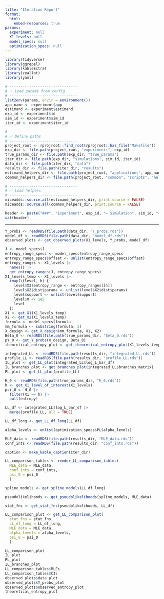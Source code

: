 ```yaml
---
title: "Iteration Report"
format: 
  html:
    embed-resources: true
params:
  experiment: null
  X1_levels: null
  model_specs: null
  optimization_specs: null
---
```


```r
library(tidyverse)
library(ggrepel)
library(kableExtra)
library(zeallot)
library(yaml)

# -------------------------------
# ✅ Load params from config
# -------------------------------
list2env(params, envir = environment())
app_name <- experiment$app
estimand <- experiment$estimand
exp_id <- experiment$id
sim_id <- experiment$sim_id
iter_id <- experiment$iter_id

# -------------------------------
# ✅ Define paths
# -------------------------------
project_root <- rprojroot::find_root(rprojroot::has_file("Makefile"))
exp_dir <- file.path(project_root, "experiments", exp_id)
true_params_dir <- file.path(exp_dir, "true_params")
iter_dir <- file.path(exp_dir, "simulations", sim_id, iter_id)
data_dir <- file.path(iter_dir, "data")
results_dir <- file.path(iter_dir, "results")
estimand_helpers_dir <- file.path(project_root, "applications", app_name, estimand, "scripts", "helpers")
common_helpers_dir <- file.path(project_root, "common", "scripts", "helpers")

# -------------------------------
# ✅ Load helpers
# -------------------------------
miceadds::source.all(estimand_helpers_dir, print.source = FALSE)
miceadds::source.all(common_helpers_dir, print.source = FALSE)
```

```r
header <- paste("###", "Experiment", exp_id, "— Simulation", sim_id, "— Iteration", iter_id)
cat(header)
```

---

```r
Y_probs <- readRDS(file.path(data_dir, "Y_probs.rds"))
model_df <- readRDS(file.path(data_dir, "model_df.rds"))
observed_plots <- get_observed_plots(X1_levels, Y_probs, model_df)
```

```r
J <- model_specs$J
entropy_range_specs <- model_specs$entropy_range_specs
entropy_range_specs$offset <- unlist(entropy_range_specs$offset)
entropy_ranges <- X1_levels |>
  names() |>
  get_entropy_ranges(J, entropy_range_specs)
X1_levels_temp <- X1_levels |>
  imap(\(level, h) {
    level$X2$entropy_range <- entropy_ranges[[h]]
    level$X2$dist$params <- unlist(level$X2$dist$params)
    level$support <- unlist(level$support)
    level$m <- 1e5
    level
  })
X1 <- get_X1(X1_levels_temp)
X2 <- get_X2(X1_levels_temp)
formula <- model_specs$formula
mm_formula <- substring(formula, 2)
X_design <- get_X_design(mm_formula, X1, X2)
Beta_0 <- readRDS(file.path(true_params_dir, "Beta_0.rds"))
pY_0 <- get_Y_probs(X_design, Beta_0)
theoretical_entropy_plot <- get_theoretical_entropy_plot(X1_levels_temp, pY_0)
```

```r
integrated_LL <- readRDS(file.path(results_dir, "integrated_LL.rds"))
profile_LL <- readRDS(file.path(results_dir, "profile_LL.rds"))
IL_plot <- get_LL_plot(integrated_LL$log_L_bar_df)
IL_branches_plot <- get_branches_plot(integrated_LL$branches_matrix)
PL_plot <- get_LL_plot(profile_LL)
```

```r
H_0 <- readRDS(file.path(true_params_dir, "H_0.rds"))
h <- get_X1_level_of_interest(X1_levels)
psi_0 <- H_0 |>
  filter(X1 == h) |>
  pull(entropy)

LL_df <- integrated_LL$log_L_bar_df |>
  merge(profile_LL, all = TRUE)

LL_df_long <- get_LL_df_long(LL_df)

alpha_levels <- unlist(optimization_specs$PL$alpha_levels)

MLE_data <- readRDS(file.path(results_dir, "MLE_data.rds"))
conf_ints <- readRDS(file.path(results_dir, "conf_ints.rds"))

caption <- make_kable_caption(iter_dir)

LL_comparison_tables <- render_LL_comparison_tables(
  MLE_data = MLE_data,
  conf_ints = conf_ints,
  psi_0 = psi_0
  )

spline_models <- get_spline_models(LL_df_long)

pseudolikelihoods <- get_pseudolikelihoods(spline_models, MLE_data)

stat_fns <- get_stat_fns(pseudolikelihoods, LL_df)

LL_comparison_plot <- get_LL_comparison_plot(
  stat_fns = stat_fns,
  LL_df_long = LL_df_long,
  MLE_data = MLE_data,
  alpha_levels = alpha_levels,
  psi_0 = psi_0
  )
```

```r
LL_comparison_plot
IL_plot
PL_plot
IL_branches_plot
LL_comparison_tables$MLEs
LL_comparison_tables$CIs
observed_plots$data_plot
observed_plots$Y_probs_plot
observed_plots$observed_entropy_plot
theoretical_entropy_plot
```

